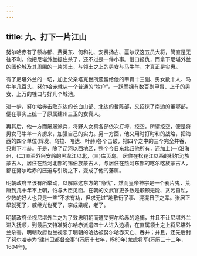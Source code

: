 ```yaml
---
---
---
```

title: 九、打下一片江山
---



努尔哈赤有了额亦都、费英东、何和礼、安费扬古、扈尔汉这五员大将，简直是无往不利。他把尼堪外兰捉住杀了，还不过是一件小事。借口报仇，而拿下尼堪外兰的图伦城及其周围的一片领土，与领土之上的男女与马牛羊，才真正是实惠。

有了尼堪外兰的一切，加上父亲塔克世所遗留给他的甲胄十三副、男女数十人、马牛羊几百头，努尔哈赤就从一个普通的“牧户”。一跃而拥有数百副甲胄、上千的男女、上万的牲口与好几个城池。

进一步，努尔哈赤击败东边的长白山部、北边的哲陈部，又招徕了南边的董鄂部，便在事实上统一了原属建州三卫的女真人。

再其后，他一方而屡屡派兵，将野人女真各部依次打垮、挖空。所谓挖空，便是将男女马牛羊一齐虏来，加强自己的实力。另一方面，他又用时打时和的战略，把海西的四个单位(辉发、乌拉、哈达、叶赫)各个击破，把四个之中的三个完全并吞，只剩下叶赫。于是，除了辽河以西地区，整个今日东北归他所有，还加上(一)沿海州，(二)直至外兴安岭的黑龙江以北，(三)库页岛。 居住在松花江以西的科尔沁族蒙古人，居住在热河北部的锡伯族蒙古人，与居住在热河东部的喀尔喀族蒙古人，都在努尔哈赤的压迫与引诱之下，变成了他的藩属。

明朝政府早该有所举动，以解除这东方的“隐忧”，然而皇帝神宗是一个鸦片鬼，荒唐到几十年不上朝，怕与大臣见面。在朝的文武官吏多数是颟顸无能、贪污自私，少数的好人也只是一些“不求有功，但求无过”地敷衍了事、混混日子之辈。张居正早就死了，戚继光也死了，李成粱呢，老了。

明朝政府坐视尼堪外兰之为了效忠明朝而遭受努尔哈赤的追捕，并且不让尼堪外兰进入抚顺，到最后又特准努尔哈赤派遣四十人进入边墙，在直属领土之上将尼堪外兰杀害。明朝政府也坐视忠于明朝的哈达被努尔哈赤灭亡、吞并；并且，还先后封了努尔哈赤为“建州卫都督佥事”(万历十七年，l589年)龙虎将军(万历三十二年，1604年)。